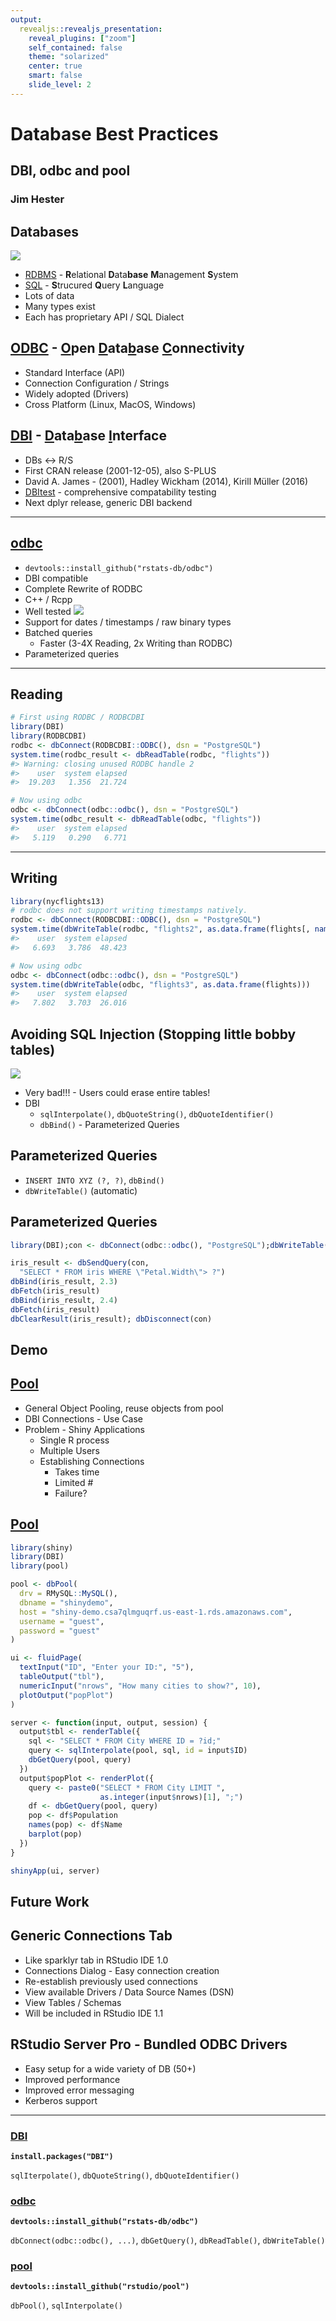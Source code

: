 ```yaml
---
output:
  revealjs::revealjs_presentation:
    reveal_plugins: ["zoom"]
    self_contained: false
    theme: "solarized"
    center: true
    smart: false
    slide_level: 2
---
```


<h1>Database Best Practices</h1>
<h2>DBI, odbc and pool</h2>
<h3>Jim Hester</h3>

## Databases

![](main_databases.jpg)

- [RDBMS](https://en.wikipedia.org/wiki/Relational_database_management_system) - **R**elational **D**ata**base** **M**anagement **S**ystem
- [SQL](https://en.wikipedia.org/wiki/SQL) - **S**trucured **Q**uery **L**anguage
- Lots of data
- Many types exist
- Each has proprietary API / SQL Dialect

## [ODBC](https://msdn.microsoft.com/en-us/library/ms710252(v=vs.85).aspx) - <u>O</u>pen <u>D</u>ata<u>b</u>ase <u>C</u>onnectivity

- Standard Interface (API)
- Connection Configuration / Strings
- Widely adopted (Drivers)
- Cross Platform (Linux, MacOS, Windows)

## [DBI](https://cran.r-project.org/package=DBI) - <u>D</u>ata<u>b</u>ase <u>I</u>nterface
- DBs <-> R/S
- First CRAN release (2001-12-05), also S-PLUS
- David A. James - (2001), Hadley Wickham (2014), Kirill Müller (2016)
- [DBItest](https://github.com/rstats-db/DBItest) - comprehensive compatability testing
- Next dplyr release, generic DBI backend

---

<section>
<h2>[odbc](https://www.github.com/rstats-db/odbc#readme)</h2>

- `devtools::install_github("rstats-db/odbc")`
- DBI compatible
- Complete Rewrite of RODBC
- C++ / Rcpp
- Well tested ![](https://img.shields.io/codecov/c/github/rstats-db/odbc/master.svg)
- Support for dates / timestamps / raw binary types
- Batched queries
  - Faster (3-4X Reading, 2x Writing than RODBC)
- Parameterized queries

---

<section>
<h2>Reading</h2>

```r
# First using RODBC / RODBCDBI
library(DBI)
library(RODBCDBI)
rodbc <- dbConnect(RODBCDBI::ODBC(), dsn = "PostgreSQL")
system.time(rodbc_result <- dbReadTable(rodbc, "flights"))
#> Warning: closing unused RODBC handle 2
#>    user  system elapsed 
#>  19.203   1.356  21.724

# Now using odbc
odbc <- dbConnect(odbc::odbc(), dsn = "PostgreSQL")
system.time(odbc_result <- dbReadTable(odbc, "flights"))
#>    user  system elapsed 
#>   5.119   0.290   6.771
```
</section>

---

<section>
<h2>Writing</h2>

```r
library(nycflights13)
# rodbc does not support writing timestamps natively.
rodbc <- dbConnect(RODBCDBI::ODBC(), dsn = "PostgreSQL")
system.time(dbWriteTable(rodbc, "flights2", as.data.frame(flights[, names(flights) != "time_hour"])))
#>    user  system elapsed 
#>   6.693   3.786  48.423

# Now using odbc
odbc <- dbConnect(odbc::odbc(), dsn = "PostgreSQL")
system.time(dbWriteTable(odbc, "flights3", as.data.frame(flights)))
#>    user  system elapsed 
#>   7.802   3.703  26.016
```
</section>
</section>

## Avoiding SQL Injection (Stopping little bobby tables)
![](http://imgs.xkcd.com/comics/exploits_of_a_mom.png)

- Very bad!!! - Users could erase entire tables!
- DBI
    - `sqlInterpolate()`, `dbQuoteString()`, `dbQuoteIdentifier()`
    - `dbBind()` - Parameterized Queries

## Parameterized Queries
- `INSERT INTO XYZ (?, ?)`, `dbBind()`
- `dbWriteTable()` (automatic)

## Parameterized Queries

```r
library(DBI);con <- dbConnect(odbc::odbc(), "PostgreSQL");dbWriteTable(con, "iris", iris, overwrite = TRUE)
```
```r
iris_result <- dbSendQuery(con,
  "SELECT * FROM iris WHERE \"Petal.Width\"> ?")
dbBind(iris_result, 2.3)
dbFetch(iris_result)
dbBind(iris_result, 2.4)
dbFetch(iris_result)
dbClearResult(iris_result); dbDisconnect(con)
```

## Demo

## [Pool](https://github.com/rstudio/pool#readme)

- General Object Pooling, reuse objects from pool
- DBI Connections - Use Case
- Problem - Shiny Applications
    - Single R process
    - Multiple Users
    - Establishing Connections
        - Takes time
        - Limited #
        - Failure?

## [Pool](https://github.com/rstudio/pool#readme)

```r
library(shiny)
library(DBI)
library(pool)

pool <- dbPool(
  drv = RMySQL::MySQL(),
  dbname = "shinydemo",
  host = "shiny-demo.csa7qlmguqrf.us-east-1.rds.amazonaws.com",
  username = "guest",
  password = "guest"
)

ui <- fluidPage(
  textInput("ID", "Enter your ID:", "5"),
  tableOutput("tbl"),
  numericInput("nrows", "How many cities to show?", 10),
  plotOutput("popPlot")
)

server <- function(input, output, session) {
  output$tbl <- renderTable({
    sql <- "SELECT * FROM City WHERE ID = ?id;"
    query <- sqlInterpolate(pool, sql, id = input$ID)
    dbGetQuery(pool, query)
  })
  output$popPlot <- renderPlot({
    query <- paste0("SELECT * FROM City LIMIT ",
                    as.integer(input$nrows)[1], ";")
    df <- dbGetQuery(pool, query)
    pop <- df$Population
    names(pop) <- df$Name
    barplot(pop)
  })
}

shinyApp(ui, server)
```

## Future Work

## Generic Connections Tab
 - Like sparklyr tab in RStudio IDE 1.0
 - Connections Dialog - Easy connection creation
 - Re-establish previously used connections
 - View available Drivers / Data Source Names (DSN)
 - View Tables / Schemas
 - Will be included in RStudio IDE 1.1

## RStudio Server Pro - Bundled ODBC Drivers
 - Easy setup for a wide variety of DB (50+)
 - Improved performance
 - Improved error messaging
 - Kerberos support

---

### [DBI](https://cran.r-project.org/package=DBI) 
**`install.packages("DBI")`**

`sqlIterpolate()`, `dbQuoteString()`, `dbQuoteIdentifier()`

### [odbc](https://www.github.com/rstats-db/odbc#readme) 
**`devtools::install_github("rstats-db/odbc")`**

`dbConnect(odbc::odbc(), ...)`, `dbGetQuery()`, `dbReadTable()`, `dbWriteTable()`

### [pool](https://www.github.com/rstudio/pool#readme)
**`devtools::install_github("rstudio/pool")`**

`dbPool()`, `sqlInterpolate()`
